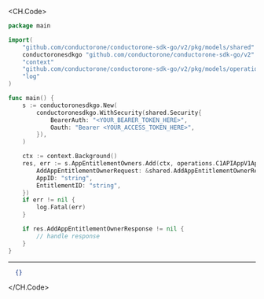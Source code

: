 
<CH.Code>
```go Add.go
package main

import(
	"github.com/conductorone/conductorone-sdk-go/v2/pkg/models/shared"
	conductoronesdkgo "github.com/conductorone/conductorone-sdk-go/v2"
	"context"
	"github.com/conductorone/conductorone-sdk-go/v2/pkg/models/operations"
	"log"
)

func main() {
    s := conductoronesdkgo.New(
        conductoronesdkgo.WithSecurity(shared.Security{
            BearerAuth: "<YOUR_BEARER_TOKEN_HERE>",
            Oauth: "Bearer <YOUR_ACCESS_TOKEN_HERE>",
        }),
    )

    ctx := context.Background()
    res, err := s.AppEntitlementOwners.Add(ctx, operations.C1APIAppV1AppEntitlementOwnersAddRequest{
        AddAppEntitlementOwnerRequest: &shared.AddAppEntitlementOwnerRequest{},
        AppID: "string",
        EntitlementID: "string",
    })
    if err != nil {
        log.Fatal(err)
    }

    if res.AddAppEntitlementOwnerResponse != nil {
        // handle response
    }
}
```
---

```json Example Response
  {}
```
</CH.Code>
